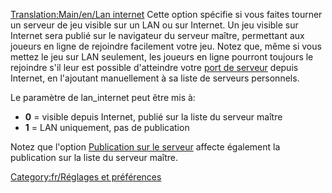 [[Translation:Main/en/Lan internet]]
Cette option spécifie si vous faites tourner un serveur de jeu visible sur un LAN ou sur Internet. Un jeu visible sur Internet sera publié sur le navigateur du serveur maître, permettant aux joueurs en ligne de rejoindre facilement votre jeu. Notez que, même si vous mettez le jeu sur LAN seulement, les joueurs en ligne pourront toujours le rejoindre s'il leur est possible d'atteindre votre [[Main/fr/Port du serveur|port de serveur]] depuis Internet, en l'ajoutant manuellement à  sa liste de serveurs personnels.

Le paramètre de lan_internet peut être mis à:
* '''0''' = visible depuis Internet, publié sur la liste du serveur maître
* '''1''' = LAN uniquement, pas de publication

Notez que l'option [[Main/fr/Annonce du serveur|Publication sur le serveur]] affecte également la publication sur la liste du serveur maître.

[[Category:fr/Réglages et préférences]]